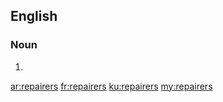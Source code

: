 ==English==

===Noun===
{{head|en}}

# {{plural of|repairer}}

[[ar:repairers]]
[[fr:repairers]]
[[ku:repairers]]
[[my:repairers]]